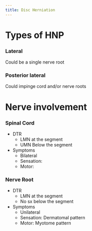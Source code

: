 ```yaml
---
title: Disc Herniation
---
```



# Types of HNP

:::{layout-ncol="3"}

### Lateral

Could be a single nerve root

### Posterior lateral
Could impinge cord and/or nerve roots

:::


# Nerve involvement

:::{layout-ncol="2"}
### Spinal Cord

- DTR
    - LMN at the segment
    - UMN Below the segment
- Symptoms
    - Bilateral
    - Sensation: 
    - Motor: 

### Nerve Root

- DTR
    - LMN at the segment
    - No sx below the segment
- Symptoms
    - Unilateral
    - Sensation: Dermatomal pattern
    - Motor: Myotome pattern

:::
